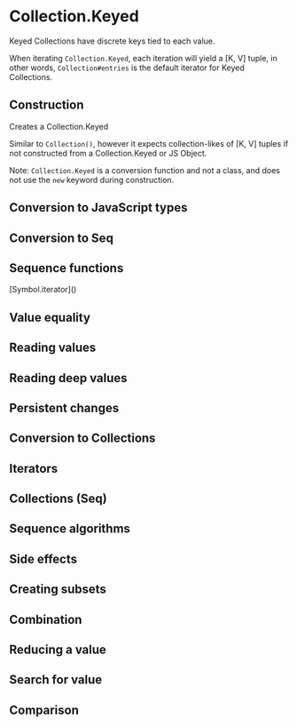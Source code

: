 
# Collection.Keyed

Keyed Collections have discrete keys tied to each value.

<Signature code="type Collection.Keyed<K, V> extends Collection<K, V>" />

When iterating `Collection.Keyed`, each iteration will yield a [K, V] tuple, in other words, `Collection#entries` is the default iterator for Keyed Collections.

## Construction

<MemberLabel label="Collection.Keyed()" />

Creates a Collection.Keyed

Similar to `Collection()`, however it expects collection-likes of [K, V]
tuples if not constructed from a Collection.Keyed or JS Object.

Note: `Collection.Keyed` is a conversion function and not a class, and
does not use the `new` keyword during construction.

## Conversion to JavaScript types

<MemberLabel label="toJS()" />

<MemberLabel label="toJSON()" />

<MemberLabel label="toArray()" />

<MemberLabel label="toObject()" />

## Conversion to Seq

<MemberLabel label="toSeq()" />

<MemberLabel label="toKeyedSeq()" />

<MemberLabel label="toIndexedSeq()" />

<MemberLabel label="toSetSeq()" />

## Sequence functions

<MemberLabel label="flip()" />

<MemberLabel label="concat()" />

<MemberLabel label="map()" />

<MemberLabel label="mapKeys()" />

<MemberLabel label="mapEntries()" />

<MemberLabel label="flatMap()" />

<MemberLabel label="filter()" />

<MemberLabel label="partition()" />

<MemberLabel label="[Symbol.iterator]()">
      [Symbol.iterator]()
    </a>

## Value equality

<MemberLabel label="equals()" />

<MemberLabel label="hashCode()" />

## Reading values

<MemberLabel label="get()" />

<MemberLabel label="has()" />

<MemberLabel label="includes()" />

<MemberLabel label="first()" />

<MemberLabel label="last()" />

## Reading deep values

<MemberLabel label="getIn()" />

<MemberLabel label="hasIn()" />

## Persistent changes

<MemberLabel label="update()" />

## Conversion to Collections

<MemberLabel label="toMap()" />

<MemberLabel label="toOrderedMap()" />

<MemberLabel label="toSet()" />

<MemberLabel label="toOrderedSet()" />

<MemberLabel label="toList()" />

<MemberLabel label="toStack()" />

## Iterators

<MemberLabel label="keys()" />

<MemberLabel label="values()" />

<MemberLabel label="entries()" />

## Collections (Seq)

<MemberLabel label="keySeq()" />

<MemberLabel label="valueSeq()" />

<MemberLabel label="entrySeq()" />

## Sequence algorithms

<MemberLabel label="filterNot()" />

<MemberLabel label="reverse()" />

<MemberLabel label="sort()" />

<MemberLabel label="sortBy()" />

<MemberLabel label="groupBy()" />

## Side effects

<MemberLabel label="forEach()" />

## Creating subsets

<MemberLabel label="slice()" />

<MemberLabel label="rest()" />

<MemberLabel label="butLast()" />

<MemberLabel label="skip()" />

<MemberLabel label="skipLast()" />

<MemberLabel label="skipWhile()" />

<MemberLabel label="skipUntil()" />

<MemberLabel label="take()" />

<MemberLabel label="takeLast()" />

<MemberLabel label="takeWhile()" />

<MemberLabel label="takeUntil()" />

## Combination

<MemberLabel label="flatten()" />

## Reducing a value

<MemberLabel label="reduce()" />

<MemberLabel label="reduceRight()" />

<MemberLabel label="every()" />

<MemberLabel label="some()" />

<MemberLabel label="join()" />

<MemberLabel label="isEmpty()" />

<MemberLabel label="count()" />

<MemberLabel label="countBy()" />

## Search for value

<MemberLabel label="find()" />

<MemberLabel label="findLast()" />

<MemberLabel label="findEntry()" />

<MemberLabel label="findLastEntry()" />

<MemberLabel label="findKey()" />

<MemberLabel label="findLastKey()" />

<MemberLabel label="keyOf()" />

<MemberLabel label="lastKeyOf()" />

<MemberLabel label="max()" />

<MemberLabel label="maxBy()" />

<MemberLabel label="min()" />

<MemberLabel label="minBy()" />

## Comparison

<MemberLabel label="isSubset()" />

<MemberLabel label="isSuperset()" />
